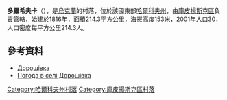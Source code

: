 {{coord|49|49|52|N|37|33|53|E|scale:100000_region:UA|display=title}}

'''多羅希夫卡'''（{{lang-uk|Дорошівка}}），是[[烏克蘭|烏克蘭]]的村落，位於該國東部[[哈爾科夫州|哈爾科夫州]]，由[[庫皮揚斯克區|庫皮揚斯克區]]負責管轄，始建於1816年，面積214.3平方公里，海拔高度153米，2001年人口30，人口密度每平方公里214.3人。

==參考資料==
* [http://w1.c1.rada.gov.ua/pls/z7502/A005?rdat1=09.01.2009&rf7571=33596 Дорошівка]{{dead link|date=2017年12月 |bot=InternetArchiveBot |fix-attempted=yes }}
* [http://weather.in.ua/ua/har'kovskaja/7227 Погода в селі Дорошівка]{{Wayback|url=http://weather.in.ua/ua/har%27kovskaja/7227 |date=20160323025111 }}

{{DEFAULTSORT:Дорошівка}}
[[Category:哈爾科夫州村落|Category:哈爾科夫州村落]]
[[Category:庫皮揚斯克區村落|Category:庫皮揚斯克區村落]]


{{Kharkiv-geo-stub}}